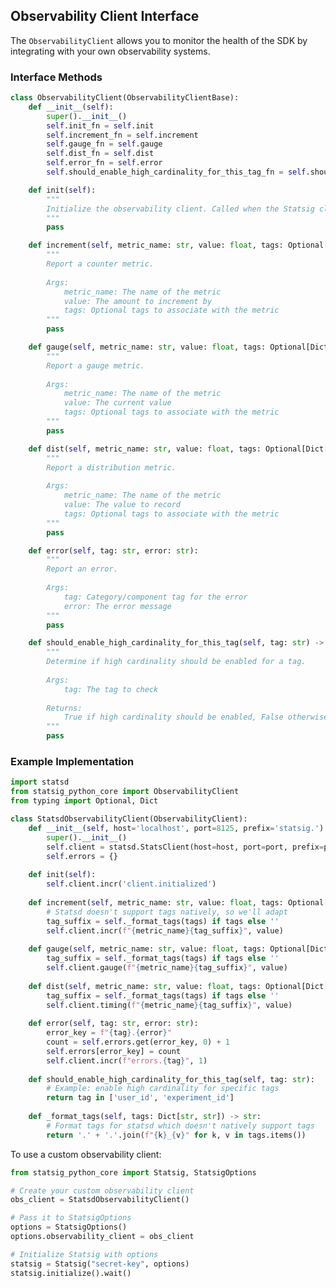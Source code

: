## Observability Client Interface

The `ObservabilityClient` allows you to monitor the health of the SDK by integrating with your own observability systems.

### Interface Methods

```python
class ObservabilityClient(ObservabilityClientBase):
    def __init__(self):
        super().__init__()
        self.init_fn = self.init
        self.increment_fn = self.increment
        self.gauge_fn = self.gauge
        self.dist_fn = self.dist
        self.error_fn = self.error
        self.should_enable_high_cardinality_for_this_tag_fn = self.should_enable_high_cardinality_for_this_tag

    def init(self):
        """
        Initialize the observability client. Called when the Statsig client initializes.
        """
        pass

    def increment(self, metric_name: str, value: float, tags: Optional[Dict[str, str]] = None):
        """
        Report a counter metric.
        
        Args:
            metric_name: The name of the metric
            value: The amount to increment by
            tags: Optional tags to associate with the metric
        """
        pass

    def gauge(self, metric_name: str, value: float, tags: Optional[Dict[str, str]] = None):
        """
        Report a gauge metric.
        
        Args:
            metric_name: The name of the metric
            value: The current value
            tags: Optional tags to associate with the metric
        """
        pass

    def dist(self, metric_name: str, value: float, tags: Optional[Dict[str, str]] = None):
        """
        Report a distribution metric.
        
        Args:
            metric_name: The name of the metric
            value: The value to record
            tags: Optional tags to associate with the metric
        """
        pass

    def error(self, tag: str, error: str):
        """
        Report an error.
        
        Args:
            tag: Category/component tag for the error
            error: The error message
        """
        pass

    def should_enable_high_cardinality_for_this_tag(self, tag: str) -> bool:
        """
        Determine if high cardinality should be enabled for a tag.
        
        Args:
            tag: The tag to check
            
        Returns:
            True if high cardinality should be enabled, False otherwise
        """
        pass
```

### Example Implementation

```python
import statsd
from statsig_python_core import ObservabilityClient
from typing import Optional, Dict

class StatsdObservabilityClient(ObservabilityClient):
    def __init__(self, host='localhost', port=8125, prefix='statsig.'):
        super().__init__()
        self.client = statsd.StatsClient(host=host, port=port, prefix=prefix)
        self.errors = {}
        
    def init(self):
        self.client.incr('client.initialized')
        
    def increment(self, metric_name: str, value: float, tags: Optional[Dict[str, str]] = None):
        # Statsd doesn't support tags natively, so we'll adapt
        tag_suffix = self._format_tags(tags) if tags else ''
        self.client.incr(f"{metric_name}{tag_suffix}", value)
        
    def gauge(self, metric_name: str, value: float, tags: Optional[Dict[str, str]] = None):
        tag_suffix = self._format_tags(tags) if tags else ''
        self.client.gauge(f"{metric_name}{tag_suffix}", value)
        
    def dist(self, metric_name: str, value: float, tags: Optional[Dict[str, str]] = None):
        tag_suffix = self._format_tags(tags) if tags else ''
        self.client.timing(f"{metric_name}{tag_suffix}", value)
        
    def error(self, tag: str, error: str):
        error_key = f"{tag}.{error}"
        count = self.errors.get(error_key, 0) + 1
        self.errors[error_key] = count
        self.client.incr(f"errors.{tag}", 1)
        
    def should_enable_high_cardinality_for_this_tag(self, tag: str):
        # Example: enable high cardinality for specific tags
        return tag in ['user_id', 'experiment_id']
        
    def _format_tags(self, tags: Dict[str, str]) -> str:
        # Format tags for statsd which doesn't natively support tags
        return '.' + '.'.join(f"{k}_{v}" for k, v in tags.items())
```

To use a custom observability client:

```python
from statsig_python_core import Statsig, StatsigOptions

# Create your custom observability client
obs_client = StatsdObservabilityClient()

# Pass it to StatsigOptions
options = StatsigOptions()
options.observability_client = obs_client

# Initialize Statsig with options
statsig = Statsig("secret-key", options)
statsig.initialize().wait()
```
